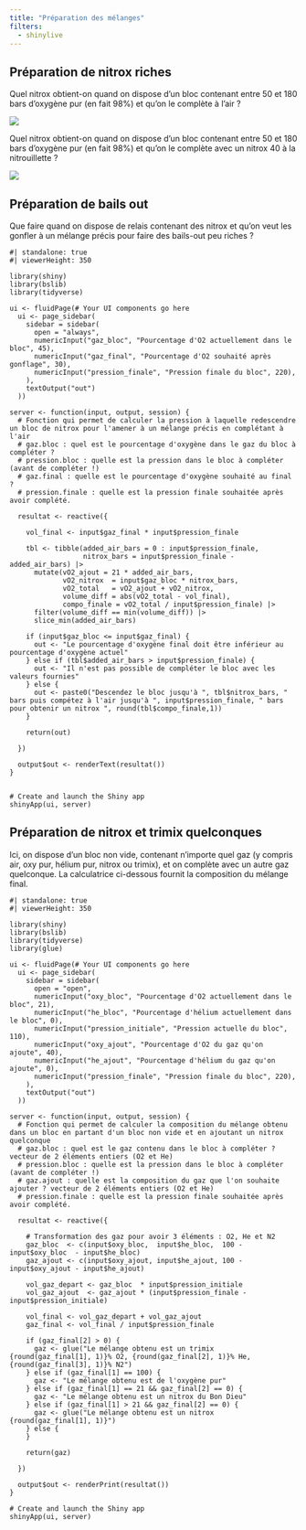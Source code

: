 ```yaml
---
title: "Préparation des mélanges"
filters:
  - shinylive
---
```


## Préparation de nitrox riches

Quel nitrox obtient-on quand on dispose d'un bloc contenant entre 50 et 180 bars d'oxygène pur (en fait 98%) et qu'on le complète à l'air ?

![](/img/Nitrox.png)

Quel nitrox obtient-on quand on dispose d'un bloc contenant entre 50 et 180 bars d'oxygène pur (en fait 98%) et qu'on le complète avec un nitrox 40 à la nitrouillette ?

![](/img/Nitrox2.png)


## Préparation de bails out

Que faire quand on dispose de relais contenant des nitrox et qu'on veut les gonfler à un mélange précis pour faire des bails-out peu riches ?

```shinylive-r
#| standalone: true
#| viewerHeight: 350

library(shiny)
library(bslib)
library(tidyverse)

ui <- fluidPage(# Your UI components go here
  ui <- page_sidebar(
    sidebar = sidebar(
      open = "always",
      numericInput("gaz_bloc", "Pourcentage d'O2 actuellement dans le bloc", 45),
      numericInput("gaz_final", "Pourcentage d'O2 souhaité après gonflage", 30),
      numericInput("pression_finale", "Pression finale du bloc", 220),
    ),
    textOutput("out")
  ))

server <- function(input, output, session) {
  # Fonction qui permet de calculer la pression à laquelle redescendre un bloc de nitrox pour l'amener à un mélange précis en complétant à l'air
  # gaz.bloc : quel est le pourcentage d'oxygène dans le gaz du bloc à compléter ?
  # pression.bloc : quelle est la pression dans le bloc à compléter (avant de compléter !)
  # gaz.final : quelle est le pourcentage d'oxygène souhaité au final ? 
  # pression.finale : quelle est la pression finale souhaitée après avoir complété.
  
  resultat <- reactive({
    
    vol_final <- input$gaz_final * input$pression_finale
    
    tbl <- tibble(added_air_bars = 0 : input$pression_finale,
                  nitrox_bars = input$pression_finale - added_air_bars) |> 
      mutate(vO2_ajout = 21 * added_air_bars,
             vO2_nitrox  = input$gaz_bloc * nitrox_bars,
             vO2_total   = vO2_ajout + vO2_nitrox,
             volume_diff = abs(vO2_total - vol_final),
             compo_finale = vO2_total / input$pression_finale) |> 
      filter(volume_diff == min(volume_diff)) |> 
      slice_min(added_air_bars)
    
    if (input$gaz_bloc <= input$gaz_final) {
      out <- "Le pourcentage d'oxygène final doit être inférieur au pourcentage d'oxygène actuel"
    } else if (tbl$added_air_bars > input$pression_finale) {
      out <- "Il n'est pas possible de compléter le bloc avec les valeurs fournies"
    } else {
      out <- paste0("Descendez le bloc jusqu'à ", tbl$nitrox_bars, " bars puis compétez à l'air jusqu'à ", input$pression_finale, " bars pour obtenir un nitrox ", round(tbl$compo_finale,1))
    }
    
    return(out)
    
  })
  
  output$out <- renderText(resultat())
}


# Create and launch the Shiny app
shinyApp(ui, server)

```

## Préparation de nitrox et trimix quelconques

Ici, on dispose d'un bloc non vide, contenant n'importe quel gaz (y compris air, oxy pur, hélium pur, nitrox ou trimix), et on complète avec un autre gaz quelconque. La calculatrice ci-dessous fournit la composition du mélange final.

```shinylive-r
#| standalone: true
#| viewerHeight: 350

library(shiny)
library(bslib)
library(tidyverse)
library(glue)

ui <- fluidPage(# Your UI components go here
  ui <- page_sidebar(
    sidebar = sidebar(
      open = "open",
      numericInput("oxy_bloc", "Pourcentage d'O2 actuellement dans le bloc", 21),
      numericInput("he_bloc", "Pourcentage d'hélium actuellement dans le bloc", 0),
      numericInput("pression_initiale", "Pression actuelle du bloc", 110),
      numericInput("oxy_ajout", "Pourcentage d'O2 du gaz qu'on ajoute", 40),
      numericInput("he_ajout", "Pourcentage d'hélium du gaz qu'on ajoute", 0),
      numericInput("pression_finale", "Pression finale du bloc", 220),
    ),
    textOutput("out")
  ))

server <- function(input, output, session) {
  # Fonction qui permet de calculer la composition du mélange obtenu dans un bloc en partant d'un bloc non vide et en ajoutant un nitrox quelconque
  # gaz.bloc : quel est le gaz contenu dans le bloc à compléter ? vecteur de 2 éléments entiers (O2 et He)
  # pression.bloc : quelle est la pression dans le bloc à compléter (avant de compléter !)
  # gaz.ajout : quelle est la composition du gaz que l'on souhaite ajouter ? vecteur de 2 éléments entiers (O2 et He)
  # pression.finale : quelle est la pression finale souhaitée après avoir complété.
  
  resultat <- reactive({

    # Transformation des gaz pour avoir 3 éléments : O2, He et N2
    gaz_bloc  <- c(input$oxy_bloc,  input$he_bloc,  100 - input$oxy_bloc  - input$he_bloc)
    gaz_ajout <- c(input$oxy_ajout, input$he_ajout, 100 - input$oxy_ajout - input$he_ajout)
    
    vol_gaz_depart <- gaz_bloc  * input$pression_initiale
    vol_gaz_ajout  <- gaz_ajout * (input$pression_finale - input$pression_initiale)
    
    vol_final <- vol_gaz_depart + vol_gaz_ajout
    gaz_final <- vol_final / input$pression_finale

    if (gaz_final[2] > 0) {
      gaz <- glue("Le mélange obtenu est un trimix {round(gaz_final[1], 1)}% O2, {round(gaz_final[2], 1)}% He, {round(gaz_final[3], 1)}% N2")
    } else if (gaz_final[1] == 100) {
      gaz <- "Le mélange obtenu est de l'oxygène pur"
    } else if (gaz_final[1] == 21 && gaz_final[2] == 0) {
      gaz <- "Le mélange obtenu est un nitrox du Bon Dieu"
    } else if (gaz_final[1] > 21 && gaz_final[2] == 0) {
      gaz <- glue("Le mélange obtenu est un nitrox {round(gaz_final[1], 1)}")
    } else {
    }
        
    return(gaz)

  })
  
  output$out <- renderPrint(resultat())
}

# Create and launch the Shiny app
shinyApp(ui, server)
```


